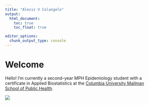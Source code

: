 ```yaml
---
title: "Alexis V Colangelo"
output: 
  html_document:
    toc: true
    toc_float: true

editor_options: 
  chunk_output_type: console
---
```


# Welcome

Hello! I'm currently a second-year MPH Epidemiology student with a certificate in Applied Biostatistics at the [Columbia University Mailman School of Public Health](https://www.mailman.columbia.edu/).

<img src="images/city2.jpg">

